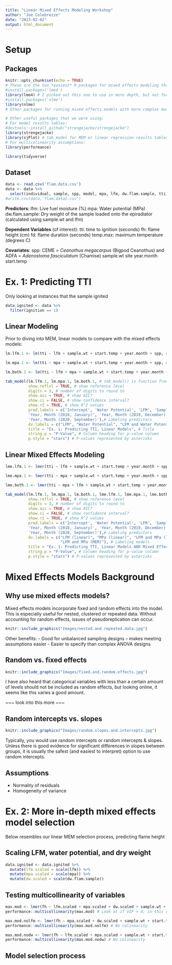 ```yaml
---
title: "Linear Mixed Effects Modeling Workshop"
author: "Joe Celebrezze"
date: "2023-02-02"
output: html_document
---
```

# Setup

## Packages
```r
knitr::opts_chunk$set(echo = TRUE)
# These are the two *easiest* R packages for mixed effects modeling that I am aware of:
#install.packages('lme4')
library(lme4) # I picked out this one to use in more depth, but not for any specific reasons that I remember
#install.packages('nlme')
library(nlme)
# Other packages for running mixed effects models with more complex model structures and that have more of a focus on Bayesian statistics than lme4 or nlme are rjags, INLA and rstan; however, I have no experience using these

# Other useful packages that we were using:
# For model results tables:
#devtools::install_github("strengejacke/strengejacke")
library(strengejacke)
library(sjPlot) # tab_model for MEM or linear regression results tables
# For multicolinearity assumptions:
library(performance)

library(tidyverse)
```

## Dataset
```r
data <- read.csv('flam.data.csv')
data <- data %>% 
  select(individual, sample, spp, model, mpa, lfm, dw.flam.sample, tti, fh, fd, temp.max, gd, ttfg, gti, pfg, ignition, PC1, start.temp, sample.wt, year.month, site)
#write.csv(data,'flam.data2.csv')
```

**Predictors**:
lfm: Live fuel moisture (%)
mpa: Water potential (MPa)
dw.flam.sample: Dry weight of the sample loaded onto the epiradiator (calculated using sample.wt and lfm)

**Dependent Variables** (of interest):
tti: time to ignition (seconds)
fh: flame height (cm)
fd: flame duration (seconds)
temp.max: maximum temperature (degrees C)

**Covariates**:
spp: CEME = *Ceanothus megacarpus* (Bigpod Ceanothus) and ADFA = *Adenostoma fasciculatum* (Chamise)
sample.wt
site
year.month
start.temp

# Ex. 1: Predicting TTI
Only looking at instances that the sample ignited
```r
data.ignited <- data %>% 
  filter(ignition == 1)
```

## Linear Modeling
Prior to diving into MEM, linear models to compare with the mixed effects models:
```r
lm.lfm.1 <- lm(tti ~ lfm + sample.wt + start.temp + year.month + spp, data = data.ignited)

lm.mpa.1 <- lm(tti ~ mpa + sample.wt + start.temp + year.month + spp, data = data.ignited)

lm.both.1 <- lm(tti ~ lfm + mpa + sample.wt + start.temp + year.month + spp, data = data.ignited)
```

```r
tab_model(lm.lfm.1, lm.mpa.1, lm.both.1, # tab_model() is function from sjPlot package
          show.reflvl = TRUE, # show reference level
          digits = 3, # number of digits to round to
          show.aic = TRUE, # show AIC?
          show.ci = FALSE, # show confidence interval?
          show.r2 = TRUE, # show R^2 values
          pred.labels = c('Intercept', 'Water Potential', 'LFM', 'Sample Wt.', 'Species (CEME)', 'Starting Temp.',
          'Year, Month (2018, January)', 'Year, Month (2019, December)', 'Year, Month (2020, January)', 
          'Year, Month (2020, September)'),# Labeling predictors
          dv.labels = c("LFM", "Water Potential", "LFM and Water Potential"), # Labeling models
          title = "Ex. 1: Predicting TTI, Linear Models", # Title
          string.p = "P-Value", # Column heading for p-value column
          p.style = "stars") # P-values represented by asterisks
```

## Linear Mixed Effects Modeling
```r
lme.lfm.1 <- lmer(tti ~ lfm + sample.wt + start.temp + year.month + spp + (1 | individual), data = data.ignited)

lme.mpa.1 <- lmer(tti ~ mpa + sample.wt + start.temp + year.month + spp + (1 | individual), data = data.ignited)

lme.both.1 <- lmer(tti ~ mpa + lfm + sample.wt + start.temp + year.month + spp + (1 | individual), data = data.ignited)
```

```r
tab_model(lm.lfm.1, lm.mpa.1, lm.both.1, lme.lfm.1, lme.mpa.1, lme.both.1,
          show.reflvl = TRUE, # show reference level
          digits = 3, # number of digits to round to
          show.aic = TRUE, # show AIC?
          show.ci = FALSE, # show confidence interval?
          show.r2 = TRUE, # show R^2 values
          pred.labels = c('Intercept', 'Water Potential', 'LFM', 'Sample Wt.', 'Species (CEME)', 'Starting Temp.',
          'Year, Month (2018, January)', 'Year, Month (2019, December)', 'Year, Month (2020, January)', 
          'Year, Month (2020, September)'),# Labeling predictors
          dv.labels = c("LFM (linear)", "MPa (linear)", "LFM and MPa (linear)", "LFM (MEM)", "MPa (MEM)",
                        "LFM and MPa (MEM)"), # Labeling models
          title = "Ex. 1: Predicting TTI, Linear Models AND Mixed Effects Models", # Title
          string.p = "P-Value", # Column heading for p-value column
          p.style = "stars") # P-values represented by asterisks
```

# Mixed Effects Models Background
## Why use mixed effects models?

Mixed effects models incorporate fixed and random effects into the model. This is especially useful for nested, clustered or repeated data. Without accounting for random effects, issues of pseudoreplication can occur.

```r
knitr::include_graphics("Images/nested.and.repeated.data.jpg")
```

Other benefits:
- Good for unbalanced sampling designs -- makes meeting assumptions easier
- Easier to specify than complex ANOVA designs

## Random vs. fixed effects
```r
knitr::include_graphics("Images/fixed.and.random.effects.jpg")
```

I have also heard that categorical variables with less than a certain amount of levels should not be included as random effects, but looking online, it seems like this varies a good amount. 

~~~ look into this more ~~~

## Random intercepts vs. slopes
```r
knitr::include_graphics("Images/random.slopes.and.intercepts.jpg")
```

Typically, you would use random intercepts or random intercepts & slopes. Unless there is good evidence for significant differences in slopes between groups, it is usually the safest (and easiest to interpret) option to use random intercepts.

## Assumptions
- Normality of residuals
- Homogeneity of variance

# Ex. 2: More in-depth mixed effects model selection

Below resembles our linear MEM selection process, predicting flame height

## Scaling LFM, water potential, and dry weight
```r
data.ignited <- data.ignited %>% 
  mutate(lfm.scaled = scale(lfm)) %>% 
  mutate(mpa.scaled = scale(mpa)) %>% 
  mutate(dw.scaled = scale(dw.flam.sample))
```

## Testing multicollinearity of variables
```r
max.mod <- lmer(fh ~ lfm.scaled + mpa.scaled + dw.scaled + sample.wt + start.temp + year.month + spp + (1|individual), data = data.ignited)
performance::multicollinearity(max.mod) # Look at if VIF > 4; in this case, lfm.scaled and dw.scaled are colinear as their VIF scores are > 4 which makes sense since lfm was used in calculation of dw.flam.sample. For future models, these two variables will not be used together

max.mod.nolfm <- lmer(fh ~ mpa.scaled + dw.scaled + sample.wt + start.temp + year.month + spp + (1|individual), data = data.ignited)
performance::multicollinearity(max.mod.nolfm) # No colinearity

max.mod.nodw <- lmer(fh ~ lfm.scaled + mpa.scaled + sample.wt + start.temp + year.month + spp + (1|individual), data = data.ignited)
performance::multicollinearity(max.mod.nodw) # No colinearity
```

## Model selection process
```r

```

